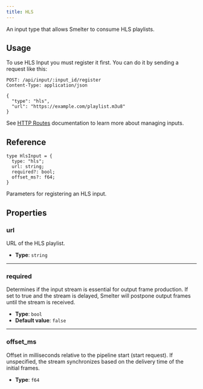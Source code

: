 ```yaml
---
title: HLS
---
```


An input type that allows Smelter to consume HLS playlists.

## Usage

To use HLS Input you must register it first. You can do it by sending a request like this:

<CollapsibleDetails summaryTitle='Example request' open>

```http
POST: /api/input/:input_id/register
Content-Type: application/json

{
  "type": "hls",
  "url": "https://example.com/playlist.m3u8"
}
```
</CollapsibleDetails>

See [HTTP Routes](/http-api/routes#inputs-configuration) documentation to learn more about managing inputs.

## Reference

<CollapsibleDetails summaryTitle='Type definition' open>

```tsx
type HlsInput = {
  type: "hls";
  url: string;
  required?: bool;
  offset_ms?: f64;
}
```
</CollapsibleDetails>

Parameters for registering an HLS input.

## Properties

### url
URL of the HLS playlist.

- **Type**: `string`

---

### required
Determines if the input stream is essential for output frame production. If set to true and the stream is delayed, Smelter will postpone output frames until the stream is received.
- **Type**: `bool`
- **Default value**: `false`

---

### offset_ms
Offset in milliseconds relative to the pipeline start (start request). If unspecified, the stream synchronizes based on the delivery time of the initial frames.

- **Type**: `f64`
